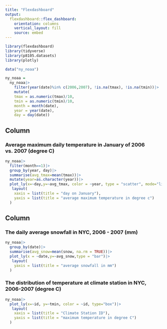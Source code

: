 ```yaml
---
title: "Flexdashboard"
output: 
  flexdashboard::flex_dashboard:
    orientation: columns
    vertical_layout: fill
    source: embed
---
```


```r
library(flexdashboard)
library(tidyverse)
library(p8105.datasets)
library(plotly)
```


```r
data("ny_noaa")

ny_noaa = 
  ny_noaa|>
    filter(year(date)%in% c(2006,2007), !is.na(tmax), !is.na(tmin))|>
    mutate(
    tmax = as.numeric(tmax)/10,
    tmin = as.numeric(tmin)/10,
    month = month(date),
    year = year(date),
    day = day(date))
```


Column {data-width=350}
-----------------------------------------------------------------------

### Average maximum daily temperature in January of 2006 vs. 2007 (degree C)

```r
ny_noaa|>
  filter(month==1)|>
  group_by(year, day)|>
  summarise(avg_tmax=mean(tmax))|>
  mutate(year=as.character(year))|>
  plot_ly(x=~day,y=~avg_tmax, color = ~year, type = "scatter", mode="lines")|>
   layout(
    xaxis = list(title = "day on January"),
    yaxis = list(title = "average maximum temperature in degree c")
  )
```

Column {data-width=650}
-----------------------------------------------------------------------

### The daily average snowfall in NYC, 2006 - 2007 (mm)

```r
ny_noaa|>
  group_by(date)|>
  summarise(avg_snow=mean(snow, na.rm = TRUE))|>
  plot_ly(x = ~date,y=~avg_snow,type = "bar")|>
   layout(
    yaxis = list(title = "average snowfall in mm")
  )
```

### The distribution of temperature at climate station in NYC, 2006-2007 (degree C)

```r
ny_noaa|>
  plot_ly(x=~id, y=~tmin, color = ~id, type="box")|>
   layout(
    xaxis = list(title = "Climate Station ID"),
    yaxis = list(title = "maximum temperature in degree C")
  )
```

